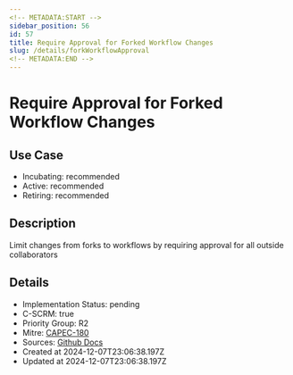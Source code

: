 ```yaml
---
<!-- METADATA:START -->
sidebar_position: 56
id: 57
title: Require Approval for Forked Workflow Changes
slug: /details/forkWorkflowApproval
<!-- METADATA:END -->
---
```


<!-- TITLE:START -->
# Require Approval for Forked Workflow Changes
<!-- TITLE:END -->

## Use Case
<!-- LEVELS:START -->
- Incubating: recommended
- Active: recommended
- Retiring: recommended
<!-- LEVELS:END -->

<!-- DESCRIPTION:START -->
## Description
Limit changes from forks to workflows by requiring approval for all outside collaborators
<!-- DESCRIPTION:END -->

<!-- DETAILS:START -->
## Details
- Implementation Status: pending
- C-SCRM: true
- Priority Group: R2
- Mitre: [CAPEC-180](https://capec.mitre.org/data/definitions/180.html)
- Sources: [Github Docs](https://docs.github.com/en/repositories/managing-your-repositorys-settings-and-features/enabling-features-for-your-repository/managing-github-actions-settings-for-a-repository#controlling-changes-from-forks-to-workflows-in-public-repositories)
- Created at 2024-12-07T23:06:38.197Z
- Updated at 2024-12-07T23:06:38.197Z
<!-- DETAILS:END -->
